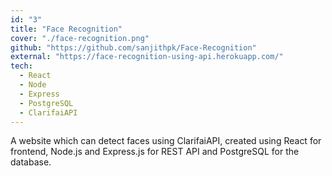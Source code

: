 ```yaml
---
id: "3"
title: "Face Recognition"
cover: "./face-recognition.png"
github: "https://github.com/sanjithpk/Face-Recognition"
external: "https://face-recognition-using-api.herokuapp.com/"
tech:
  - React
  - Node
  - Express
  - PostgreSQL
  - ClarifaiAPI
---
```


A website which can detect faces using ClarifaiAPI, created using React for frontend, Node.js and Express.js for REST API and PostgreSQL for the database.
